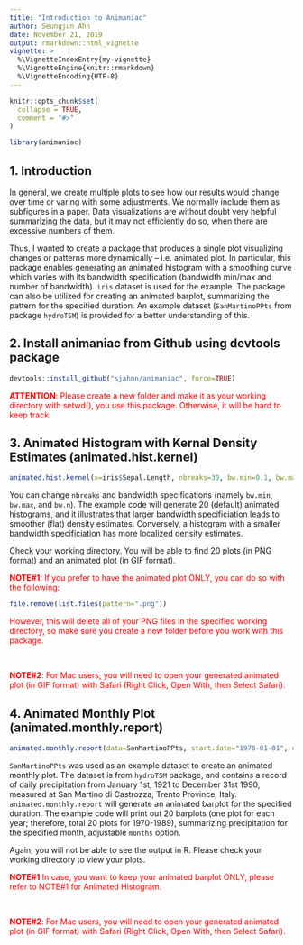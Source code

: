 ```yaml
---
title: "Introduction to Animaniac"
author: Seungjun Ahn
date: November 21, 2019
output: rmarkdown::html_vignette
vignette: >
  %\VignetteIndexEntry{my-vignette}
  %\VignetteEngine{knitr::rmarkdown}
  %\VignetteEncoding{UTF-8}
---
```


```r
knitr::opts_chunk$set(
  collapse = TRUE,
  comment = "#>"
)
```

```r
library(animaniac)
```

## 1. Introduction
In general, we create multiple plots to see how our results would change over time or varing with some adjustments. We normally include them as subfigures in a paper. Data visualizations are without doubt very helpful summarizing the data, but it may not efficiently do so, when there are excessive numbers of them. \

Thus, I wanted to create a package that produces a single plot visualizing changes or patterns more dynamically -- i.e. animated plot. In particular, this package enables generating an animated histogram with a smoothing curve which varies with its bandwidth specification (bandwidth min/max and number of bandwidth). `iris` dataset is used for the example. The package can also be utilized for creating an animated barplot, summarizing the pattern for the specified duration. An example dataset (`SanMartinoPPts` from package `hydroTSM`) is provided for a better understanding of this.


## 2. Install animaniac from Github using devtools package
```r
devtools::install_github("sjahnn/animaniac", force=TRUE)
```
<p style="color:red"> **ATTENTION**: Please create a new folder and make it as your working directory with setwd(), you use this package. Otherwise, it will be hard to keep track. </p>

## 3. Animated Histogram with Kernal Density Estimates (animated.hist.kernel)
```r
animated.hist.kernel(x=iris$Sepal.Length, nbreaks=30, bw.min=0.1, bw.max=0.5, bw.n=20, outputname="animated1")
```
You can change `nbreaks` and bandwidth specifications (namely `bw.min`, `bw.max`, and `bw.n`). The example code will generate 20 (default) animated histograms, and it illustrates that larger bandwidth specificiation leads to smoother (flat) density estimates. Conversely, a histogram with a smaller bandwidth specificiation has more localized density estimates. \

Check your working directory. You will be able to find 20 plots (in PNG format) and an animated plot (in GIF format).

<p style="color:red"> **NOTE#1**: If you prefer to have the animated plot ONLY, you can do so with the following: </p>

```r
file.remove(list.files(pattern=".png"))
```

<p style="color:red"> However, this will delete all of your PNG files in the specified working directory, so make sure you create a new folder before you work with this package. </p> \

<p style="color:red"> **NOTE#2**: For Mac users, you will need to open your generated animated plot (in GIF format) with Safari (Right Click, Open With, then Select Safari). </p>

## 4. Animated Monthly Plot (animated.monthly.report)
```r
animated.monthly.report(data=SanMartinoPPts, start.date="1970-01-01", end.date="1989-12-31", months=1:12, outputname="animated2")
```
`SanMartinoPPts` was used as an example dataset to create an animated monthly plot. The dataset is from `hydroTSM` package, and contains a record of daily precipitation from January 1st, 1921 to December 31st 1990, measured at San Martino di Castrozza, Trento Province, Italy. `animated.monthly.report` will generate an animated barplot for the specified duration. The example code will print out 20 barplots (one plot for each year; therefore, total 20 plots for 1970-1989), summarizing precipitation for the specified month, adjustable `months` option. \


Again, you will not be able to see the output in R. Please check your working directory to view your plots.

<p style="color:red"> **NOTE#1** In case, you want to keep your animated barplot ONLY, please refer to NOTE#1 for Animated Histogram. </p> \

<p style="color:red"> **NOTE#2**: For Mac users, you will need to open your generated animated plot (in GIF format) with Safari (Right Click, Open With, then Select Safari). </p>
